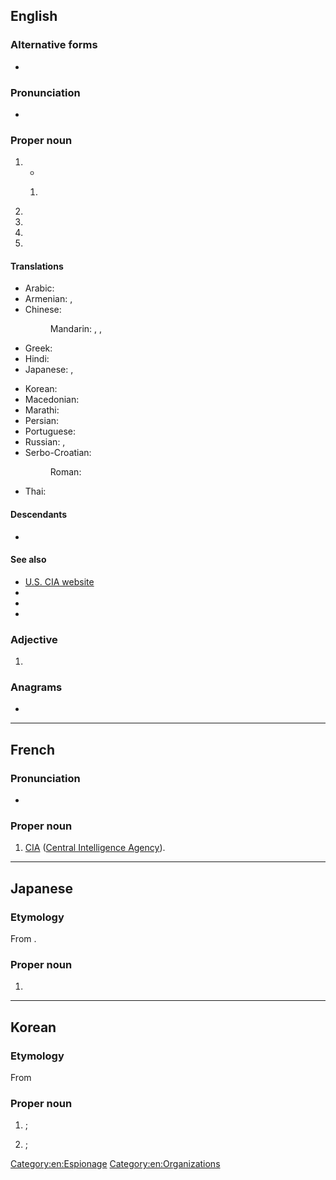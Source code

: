 {{also|Appendix:Variations of "cia"}}
==English==

===Alternative forms===
* {{l|en|C.I.A.}}
{{wikipedia}}

===Pronunciation===
* {{IPA|en|/ˌsiːˌaɪˈeɪ/}}

===Proper noun===
{{en-proper noun}}

# {{initialism of|en|[[central|Central]] [[intelligence|Intelligence]] [[agency|Agency]]}}
#* {{quote-journal|en|date= 4 August 2010|title= The Ethics of Enhanced Interrogations and Torture: A Reappraisal of the Argument
|author= Leonard S. Rubenstein, JD|author2=Stephen N. Xenakis, MD|publisher= {{w| American Medical Association}}|work=JAMA|volume=304|issue=5|pages=569–570|url= https://jamanetwork.com/journals/jama/article-abstract/186317 |doi=10.1001/jama.2010.1057 |passage=  In 2009, the Obama Administration released guidelines on enhanced interrogation written in 2003 and 2004 by the CIA Office of Medical Services. <sup>(OMS).1-3(appendix F)</sup> The OMS guidelines, even in redacted form, and opinions from the US Department of Justice's (DOJ’s) Office of Legal Counsel show that '''CIA''' physicians, psychologists, and other health care personnel had important roles in enhanced interrogation.}}
## {{lb|en|Republic of Korea (South Korea)}} {{synonym of|en|KCIA|gloss=Korean Central Intelligence Agency}}
# {{initialism of|en|[[Cleveland]] [[institute|Institute]] of [[art|Art]]}}
# {{initialism of|en|[[culinary|Culinary]] [[institute|Institute]] of [[America]]}}
# {{init of|en|{{1|circuit}} {{1|interactive}} {{1|analyzer}}}}
# {{init of|en||Concept Illustration and Animation}}

====Translations====
{{trans-top|Central Intelligence Agency}}
* Arabic: {{t|ar|سِي أَي إِي|m|tr=sī ʾay ʾey}}
* Armenian: {{t+|hy|ԿՀՎ|sc=Armn}}, {{t|hy|Կենտրոնական հետախուզական վարչություն}}
* Chinese:
*: Mandarin: {{t+|cmn|中情局|tr=Zhōngqíngjú}}, {{t+|cmn|中央情報局}}, {{t+|cmn|中央情报局|tr=Zhōngyāng Qíngbàojú}}
* Greek: {{t|el|Κεντρική Υπηρεσία Πληροφοριών|sc=Grek}}
* Hindi: {{t|hi|सी आइ ए|sc=Deva}}
* Japanese: {{t|ja|シー・アイ・エー|tr=Shī Ai Ē}}, {{t|ja|中央情報局|tr=ちゅうおうじょうほうきょく, Chūō Jōhōkyoku|sc=Jpan}}
{{trans-mid}}
* Korean: {{t|ko|^중앙 정보국|sc=Kore}}
* Macedonian: {{t|mk|ЦИА|f}}
* Marathi: {{t|mr|सी.आय्.ए.|sc=Deva}}
* Persian: {{t+|fa|سیا|tr=siyâ|sc=fa-Arab}}
* Portuguese: {{t+|pt|CIA|f}}
* Russian: {{t+|ru|ЦРУ|n}}, {{t+|ru|Центра́льное разве́дывательное управле́ние|n}}
* Serbo-Croatian:
*: Roman: {{t|sh|središnja obavještajna agencija}}
* Thai: {{t|th|ซีไอเอ}}
{{trans-bottom}}

====Descendants====
* {{desc|ja|シー・アイ・エー|bor=1}}

====See also====
* [https://www.cia.gov U.S. CIA website]
* {{pedia|lang=en|Central Intelligence Agency}}
* {{pedia|lang=en|Cleveland Institute of Art}}
* {{pedia|lang=en|Culinary Institute of America}}

===Adjective===
{{head|en|adjective}}

# {{lb|en|military}} {{initialism of|en|[[captured]]-[[in]]-[[action]]}}

===Anagrams===
* {{anagrams|en|a=aci|-ica|ACI|CAI|Cai|Cai.|Cài|ICA}}

[[Category:en:Espionage]]
[[Category:en:Organizations]]

----

==French==

===Pronunciation===
* {{fr-IPA|cé-i-a}}

===Proper noun===
{{fr-proper noun|f}}

# [[CIA]] ([[Central Intelligence Agency]]).

----

==Japanese==
{{rfd|ja|Not a Japanese word}}

===Etymology===
From {{bor|ja|en|CIA|sort=しいあいええ}}.

===Proper noun===
{{ja-pos|proper|シー%アイ%エー}}

# {{syn of|ja|中央情報局|tr=Chūō Jōhōkyoku||{{w|Central Intelligence Agency}}}}

{{topics|ja|Organizations|United States|sort=しいあいええ}}

----

==Korean==
{{rfd|ko}}

===Etymology===
From {{bor|ko|en|CIA}}

===Proper noun===
{{head|ko|proper noun}}

# {{l|en|KCIA}}; {{abbreviation of|ko|중앙정보부|gloss=Korean Central Intelligence Agency}}
# {{l|en|CIA}}; {{abbreviation of|ko|중앙정보국|gloss=[[United States]] Central Intelligence Agency}}